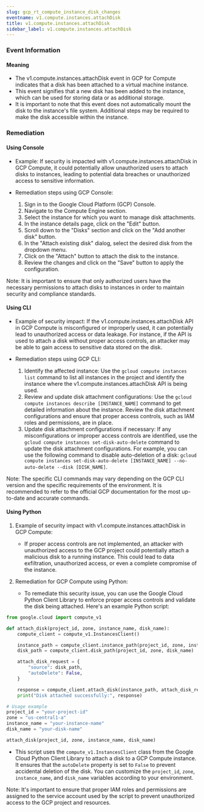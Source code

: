 ```yaml
--- 
slug: gcp_rt_compute_instance_disk_changes
eventname: v1.compute.instances.attachDisk
title: v1.compute.instances.attachDisk
sidebar_label: v1.compute.instances.attachDisk
---
```

                       
### Event Information

#### Meaning

- The v1.compute.instances.attachDisk event in GCP for Compute indicates that a disk has been attached to a virtual machine instance.
- This event signifies that a new disk has been added to the instance, which can be used for storing data or as additional storage.
- It is important to note that this event does not automatically mount the disk to the instance's file system. Additional steps may be required to make the disk accessible within the instance.

### Remediation

#### Using Console

- Example: If security is impacted with v1.compute.instances.attachDisk in GCP Compute, it could potentially allow unauthorized users to attach disks to instances, leading to potential data breaches or unauthorized access to sensitive information.

- Remediation steps using GCP Console:
  1. Sign in to the Google Cloud Platform (GCP) Console.
  2. Navigate to the Compute Engine section.
  3. Select the instance for which you want to manage disk attachments.
  4. In the instance details page, click on the "Edit" button.
  5. Scroll down to the "Disks" section and click on the "Add another disk" button.
  6. In the "Attach existing disk" dialog, select the desired disk from the dropdown menu.
  7. Click on the "Attach" button to attach the disk to the instance.
  8. Review the changes and click on the "Save" button to apply the configuration.

Note: It is important to ensure that only authorized users have the necessary permissions to attach disks to instances in order to maintain security and compliance standards.

#### Using CLI

- Example of security impact: If the v1.compute.instances.attachDisk API in GCP Compute is misconfigured or improperly used, it can potentially lead to unauthorized access or data leakage. For instance, if the API is used to attach a disk without proper access controls, an attacker may be able to gain access to sensitive data stored on the disk.

- Remediation steps using GCP CLI:
  1. Identify the affected instance: Use the `gcloud compute instances list` command to list all instances in the project and identify the instance where the v1.compute.instances.attachDisk API is being used.
  2. Review and update disk attachment configurations: Use the `gcloud compute instances describe [INSTANCE_NAME]` command to get detailed information about the instance. Review the disk attachment configurations and ensure that proper access controls, such as IAM roles and permissions, are in place.
  3. Update disk attachment configurations if necessary: If any misconfigurations or improper access controls are identified, use the `gcloud compute instances set-disk-auto-delete` command to update the disk attachment configurations. For example, you can use the following command to disable auto-deletion of a disk: `gcloud compute instances set-disk-auto-delete [INSTANCE_NAME] --no-auto-delete --disk [DISK_NAME]`.

Note: The specific CLI commands may vary depending on the GCP CLI version and the specific requirements of the environment. It is recommended to refer to the official GCP documentation for the most up-to-date and accurate commands.

#### Using Python

1. Example of security impact with v1.compute.instances.attachDisk in GCP Compute:
   - If proper access controls are not implemented, an attacker with unauthorized access to the GCP project could potentially attach a malicious disk to a running instance. This could lead to data exfiltration, unauthorized access, or even a complete compromise of the instance.

2. Remediation for GCP Compute using Python:
   - To remediate this security issue, you can use the Google Cloud Python Client Library to enforce proper access controls and validate the disk being attached. Here's an example Python script:

```python
from google.cloud import compute_v1

def attach_disk(project_id, zone, instance_name, disk_name):
    compute_client = compute_v1.InstancesClient()

    instance_path = compute_client.instance_path(project_id, zone, instance_name)
    disk_path = compute_client.disk_path(project_id, zone, disk_name)

    attach_disk_request = {
        "source": disk_path,
        "autoDelete": False,
    }

    response = compute_client.attach_disk(instance_path, attach_disk_request)
    print("Disk attached successfully:", response)

# Usage example
project_id = "your-project-id"
zone = "us-central1-a"
instance_name = "your-instance-name"
disk_name = "your-disk-name"

attach_disk(project_id, zone, instance_name, disk_name)
```

   - This script uses the `compute_v1.InstancesClient` class from the Google Cloud Python Client Library to attach a disk to a GCP Compute instance. It ensures that the `autoDelete` property is set to `False` to prevent accidental deletion of the disk. You can customize the `project_id`, `zone`, `instance_name`, and `disk_name` variables according to your environment.

Note: It's important to ensure that proper IAM roles and permissions are assigned to the service account used by the script to prevent unauthorized access to the GCP project and resources.


 